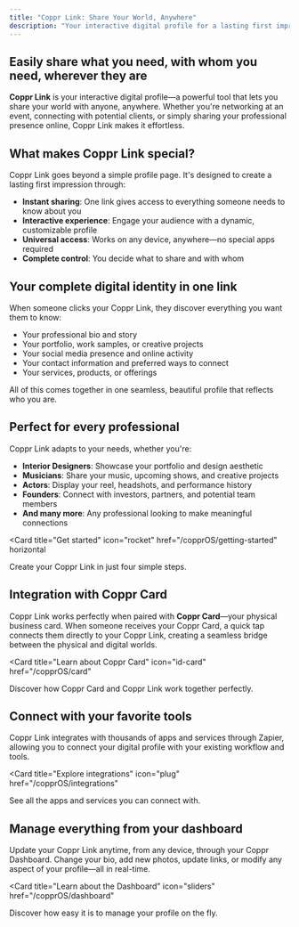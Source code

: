 ```yaml
---
title: "Coppr Link: Share Your World, Anywhere"
description: "Your interactive digital profile for a lasting first impression"
---
```


## Easily share what you need, with whom you need, wherever they are

**Coppr Link** is your interactive digital profile—a powerful tool that lets you share your world with anyone, anywhere. Whether you're networking at an event, connecting with potential clients, or simply sharing your professional presence online, Coppr Link makes it effortless.

## What makes Coppr Link special?

Coppr Link goes beyond a simple profile page. It's designed to create a lasting first impression through:

- **Instant sharing**: One link gives access to everything someone needs to know about you
- **Interactive experience**: Engage your audience with a dynamic, customizable profile
- **Universal access**: Works on any device, anywhere—no special apps required
- **Complete control**: You decide what to share and with whom

## Your complete digital identity in one link

When someone clicks your Coppr Link, they discover everything you want them to know:

- Your professional bio and story
- Your portfolio, work samples, or creative projects
- Your social media presence and online activity
- Your contact information and preferred ways to connect
- Your services, products, or offerings

All of this comes together in one seamless, beautiful profile that reflects who you are.

## Perfect for every professional

Coppr Link adapts to your needs, whether you're:

- **Interior Designers**: Showcase your portfolio and design aesthetic
- **Musicians**: Share your music, upcoming shows, and creative projects
- **Actors**: Display your reel, headshots, and performance history
- **Founders**: Connect with investors, partners, and potential team members
- **And many more**: Any professional looking to make meaningful connections

<Card
  title="Get started"
  icon="rocket"
  href="/copprOS/getting-started"
  horizontal
>
  Create your Coppr Link in just four simple steps.
</Card>

## Integration with Coppr Card

Coppr Link works perfectly when paired with **Coppr Card**—your physical business card. When someone receives your Coppr Card, a quick tap connects them directly to your Coppr Link, creating a seamless bridge between the physical and digital worlds.

<Card
  title="Learn about Coppr Card"
  icon="id-card"
  href="/copprOS/card"
>
  Discover how Coppr Card and Coppr Link work together perfectly.
</Card>

## Connect with your favorite tools

Coppr Link integrates with thousands of apps and services through Zapier, allowing you to connect your digital profile with your existing workflow and tools.

<Card
  title="Explore integrations"
  icon="plug"
  href="/copprOS/integrations"
>
  See all the apps and services you can connect with.
</Card>

## Manage everything from your dashboard

Update your Coppr Link anytime, from any device, through your Coppr Dashboard. Change your bio, add new photos, update links, or modify any aspect of your profile—all in real-time.

<Card
  title="Learn about the Dashboard"
  icon="sliders"
  href="/copprOS/dashboard"
>
  Discover how easy it is to manage your profile on the fly.
</Card>

